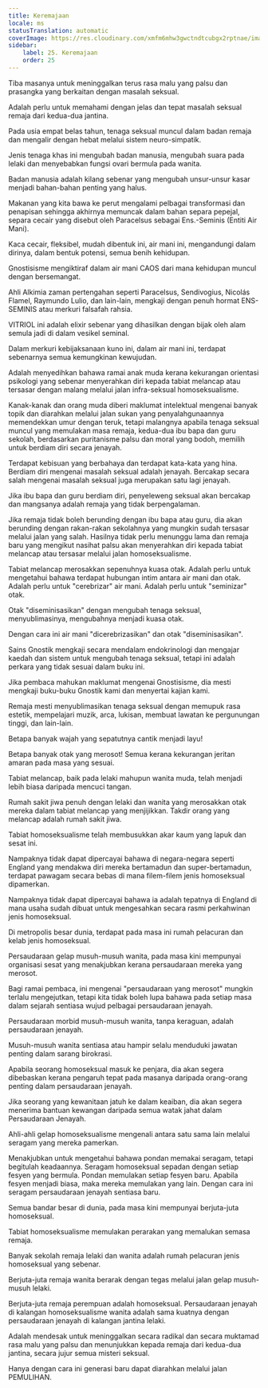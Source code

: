 ```yaml
---
title: Keremajaan
locale: ms
statusTranslation: automatic
coverImage: https://res.cloudinary.com/xmfm6mhw3gwctndtcubgx2rptnae/image/upload/v1740337243/small_cover_educacion_fundamental_a051170f1c.webp
sidebar:
    label: 25. Keremajaan
    order: 25
---
```

Tiba masanya untuk meninggalkan terus rasa malu yang palsu dan prasangka yang berkaitan dengan masalah seksual.

Adalah perlu untuk memahami dengan jelas dan tepat masalah seksual remaja dari kedua-dua jantina.

Pada usia empat belas tahun, tenaga seksual muncul dalam badan remaja dan mengalir dengan hebat melalui sistem neuro-simpatik.

Jenis tenaga khas ini mengubah badan manusia, mengubah suara pada lelaki dan menyebabkan fungsi ovari bermula pada wanita.

Badan manusia adalah kilang sebenar yang mengubah unsur-unsur kasar menjadi bahan-bahan penting yang halus.

Makanan yang kita bawa ke perut mengalami pelbagai transformasi dan penapisan sehingga akhirnya memuncak dalam bahan separa pepejal, separa cecair yang disebut oleh Paracelsus sebagai Ens.-Seminis (Entiti Air Mani).

Kaca cecair, fleksibel, mudah dibentuk ini, air mani ini, mengandungi dalam dirinya, dalam bentuk potensi, semua benih kehidupan.

Gnostisisme mengiktiraf dalam air mani CAOS dari mana kehidupan muncul dengan bersemangat.

Ahli Alkimia zaman pertengahan seperti Paracelsus, Sendivogius, Nicolás Flamel, Raymundo Lulio, dan lain-lain, mengkaji dengan penuh hormat ENS-SEMINIS atau merkuri falsafah rahsia.

VITRIOL ini adalah elixir sebenar yang dihasilkan dengan bijak oleh alam semula jadi di dalam vesikel seminal.

Dalam merkuri kebijaksanaan kuno ini, dalam air mani ini, terdapat sebenarnya semua kemungkinan kewujudan.

Adalah menyedihkan bahawa ramai anak muda kerana kekurangan orientasi psikologi yang sebenar menyerahkan diri kepada tabiat melancap atau tersasar dengan malang melalui jalan infra-seksual homoseksualisme.

Kanak-kanak dan orang muda diberi maklumat intelektual mengenai banyak topik dan diarahkan melalui jalan sukan yang penyalahgunaannya memendekkan umur dengan teruk, tetapi malangnya apabila tenaga seksual muncul yang memulakan masa remaja, kedua-dua ibu bapa dan guru sekolah, berdasarkan puritanisme palsu dan moral yang bodoh, memilih untuk berdiam diri secara jenayah.

Terdapat kebisuan yang berbahaya dan terdapat kata-kata yang hina. Berdiam diri mengenai masalah seksual adalah jenayah. Bercakap secara salah mengenai masalah seksual juga merupakan satu lagi jenayah.

Jika ibu bapa dan guru berdiam diri, penyeleweng seksual akan bercakap dan mangsanya adalah remaja yang tidak berpengalaman.

Jika remaja tidak boleh berunding dengan ibu bapa atau guru, dia akan berunding dengan rakan-rakan sekolahnya yang mungkin sudah tersasar melalui jalan yang salah. Hasilnya tidak perlu menunggu lama dan remaja baru yang mengikut nasihat palsu akan menyerahkan diri kepada tabiat melancap atau tersasar melalui jalan homoseksualisme.

Tabiat melancap merosakkan sepenuhnya kuasa otak. Adalah perlu untuk mengetahui bahawa terdapat hubungan intim antara air mani dan otak. Adalah perlu untuk "cerebrizar" air mani. Adalah perlu untuk "seminizar" otak.

Otak "diseminisasikan" dengan mengubah tenaga seksual, menyublimasinya, mengubahnya menjadi kuasa otak.

Dengan cara ini air mani "dicerebrizasikan" dan otak "diseminisasikan".

Sains Gnostik mengkaji secara mendalam endokrinologi dan mengajar kaedah dan sistem untuk mengubah tenaga seksual, tetapi ini adalah perkara yang tidak sesuai dalam buku ini.

Jika pembaca mahukan maklumat mengenai Gnostisisme, dia mesti mengkaji buku-buku Gnostik kami dan menyertai kajian kami.

Remaja mesti menyublimasikan tenaga seksual dengan memupuk rasa estetik, mempelajari muzik, arca, lukisan, membuat lawatan ke pergunungan tinggi, dan lain-lain.

Betapa banyak wajah yang sepatutnya cantik menjadi layu!

Betapa banyak otak yang merosot! Semua kerana kekurangan jeritan amaran pada masa yang sesuai.

Tabiat melancap, baik pada lelaki mahupun wanita muda, telah menjadi lebih biasa daripada mencuci tangan.

Rumah sakit jiwa penuh dengan lelaki dan wanita yang merosakkan otak mereka dalam tabiat melancap yang menjijikkan. Takdir orang yang melancap adalah rumah sakit jiwa.

Tabiat homoseksualisme telah membusukkan akar kaum yang lapuk dan sesat ini.

Nampaknya tidak dapat dipercayai bahawa di negara-negara seperti England yang mendakwa diri mereka bertamadun dan super-bertamadun, terdapat pawagam secara bebas di mana filem-filem jenis homoseksual dipamerkan.

Nampaknya tidak dapat dipercayai bahawa ia adalah tepatnya di England di mana usaha sudah dibuat untuk mengesahkan secara rasmi perkahwinan jenis homoseksual.

Di metropolis besar dunia, terdapat pada masa ini rumah pelacuran dan kelab jenis homoseksual.

Persaudaraan gelap musuh-musuh wanita, pada masa kini mempunyai organisasi sesat yang menakjubkan kerana persaudaraan mereka yang merosot.

Bagi ramai pembaca, ini mengenai "persaudaraan yang merosot" mungkin terlalu mengejutkan, tetapi kita tidak boleh lupa bahawa pada setiap masa dalam sejarah sentiasa wujud pelbagai persaudaraan jenayah.

Persaudaraan morbid musuh-musuh wanita, tanpa keraguan, adalah persaudaraan jenayah.

Musuh-musuh wanita sentiasa atau hampir selalu menduduki jawatan penting dalam sarang birokrasi.

Apabila seorang homoseksual masuk ke penjara, dia akan segera dibebaskan kerana pengaruh tepat pada masanya daripada orang-orang penting dalam persaudaraan jenayah.

Jika seorang yang kewanitaan jatuh ke dalam keaiban, dia akan segera menerima bantuan kewangan daripada semua watak jahat dalam Persaudaraan Jenayah.

Ahli-ahli gelap homoseksualisme mengenali antara satu sama lain melalui seragam yang mereka pamerkan.

Menakjubkan untuk mengetahui bahawa pondan memakai seragam, tetapi begitulah keadaannya. Seragam homoseksual sepadan dengan setiap fesyen yang bermula. Pondan memulakan setiap fesyen baru. Apabila fesyen menjadi biasa, maka mereka memulakan yang lain. Dengan cara ini seragam persaudaraan jenayah sentiasa baru.

Semua bandar besar di dunia, pada masa kini mempunyai berjuta-juta homoseksual.

Tabiat homoseksualisme memulakan perarakan yang memalukan semasa remaja.

Banyak sekolah remaja lelaki dan wanita adalah rumah pelacuran jenis homoseksual yang sebenar.

Berjuta-juta remaja wanita berarak dengan tegas melalui jalan gelap musuh-musuh lelaki.

Berjuta-juta remaja perempuan adalah homoseksual. Persaudaraan jenayah di kalangan homoseksualisme wanita adalah sama kuatnya dengan persaudaraan jenayah di kalangan jantina lelaki.

Adalah mendesak untuk meninggalkan secara radikal dan secara muktamad rasa malu yang palsu dan menunjukkan kepada remaja dari kedua-dua jantina, secara jujur semua misteri seksual.

Hanya dengan cara ini generasi baru dapat diarahkan melalui jalan PEMULIHAN.

